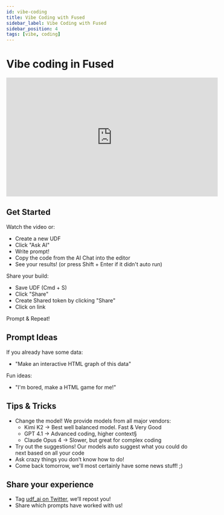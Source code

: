 ```yaml
---
id: vibe-coding
title: Vibe Coding with Fused
sidebar_label: Vibe Coding with Fused
sidebar_position: 4
tags: [vibe, coding]
---
```


# Vibe coding in Fused

<iframe
  width="560"
  height="315"
  src="https://www.youtube.com/embed/vFA5KQVIqxM"
  title="YouTube video player"
  frameborder="0"
  allow="accelerometer; autoplay; clipboard-write; encrypted-media; gyroscope; picture-in-picture"
  allowfullscreen
></iframe>

## Get Started

Watch the video or:
- Create a new UDF
- Click "Ask AI"
- Write prompt!
- Copy the code from the AI Chat into the editor
- See your results! (or press Shift + Enter if it didn't auto run)

Share your build:
- Save UDF (Cmd + S)
- Click "Share"
- Create Shared token by clicking "Share"
- Click on link

Prompt & Repeat!

## Prompt Ideas

If you already have some data:

- "Make an interactive HTML graph of this data"

Fun ideas:

- "I'm bored, make a HTML game for me!"

## Tips & Tricks

- Change the model! We provide models from all major vendors:
    - Kimi K2 -> Best well balanced model. Fast & Very Good
    - GPT 4.1 -> Advanced coding, higher context§
    - Claude Opus 4 -> Slower, but great for complex coding
- Try out the suggestions! Our models auto suggest what you could do next based on all your code
- Ask crazy things you don’t know how to do!
- Come back tomorrow, we'll most certainly have some news stuff! ;)

## Share your experience

- Tag [udf_ai on Twitter](https://x.com/udf_ai), we’ll repost you!
- Share which prompts have worked with us!